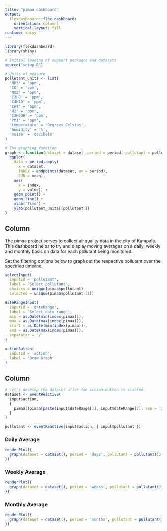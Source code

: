 ```yaml
---
title: "pimaa dashboard"
output: 
  flexdashboard::flex_dashboard:
    orientation: columns
    vertical_layout: fill
runtime: shiny
---
```


```r
library(flexdashboard)
library(shiny)

# Initial loading of support packages and datasets
source("setup.R")

# Units of measure
pollutant_units <- list(
  'NH3' = 'ppm',
  'CO' = 'ppm',
  'NO2' = 'ppm',
  'C3H8' = 'ppm',
  'C4H10' = 'ppm',
  'CH4' = 'ppm',
  'H2' = 'ppm',
  'C2H5OH' = 'ppm',
  'PM1' = 'ppm',
  'temperature' = 'Degrees Celsius',
  'humidity' = '%',
  'noise' = 'decibels'
)

# The graphing function
graph <- function(dataset = dataset, period = period, pollutant = pollutant) {
  ggplot(
    data = period.apply(
      x = dataset, 
      INDEX = endpoints(dataset, on = period),
      FUN = mean),
    aes(
      x = Index, 
      y = value)) + 
    geom_point() + 
    geom_line() +
    xlab('Time') + 
    ylab(pollutant_units[[pollutant]])
}

```

Column {.sidebar}
-----------------------------------------------------------------------
The pimaa project serves to collect air quality data in the city of Kampala. This dashboard helps to 
try and display moving averages on a daily, weekly and monthly basis on data for each pollutant being monitored.

Set the filtering options below to graph out the respective pollutant over the specified timeline.

```r
selectInput(
  inputId = 'pollutant',
  label = 'Select pollutant',
  choices = unique(pimaa$pollutant),
  selected = unique(pimaa$pollutant)[1])

dateRangeInput(
  inputId = 'dateRange',
  label = 'Select date range',
  min = as.Date(min(index(pimaa))),
  max = as.Date(max(index(pimaa))),
  start = as.Date(min(index(pimaa))),
  end = as.Date(max(index(pimaa))),
  separator = '/'
)

actionButton(
  inputId = 'action',
  label = 'Draw Graph'
)
```

Column {.tabset}
-----------------------------------------------------------------------
```r
# Let's develop the dataset after the action button is clicked.
dataset <- eventReactive(
  input$action,
  {
    pimaa[(pimaa[paste(input$dateRange[1], input$dateRange[2], sep = '/')])$pollutant == input$pollutant][,'value']
  }
)

pollutant <- eventReactive(input$action, { input$pollutant })
```

### Daily Average

```r
renderPlot({
  graph(dataset = dataset(), period = 'days', pollutant = pollutant())
})

```

### Weekly Average

```r
renderPlot({
  graph(dataset = dataset(), period = 'weeks', pollutant = pollutant())
})
```

### Monthly Average

```r
renderPlot({
  graph(dataset = dataset(), period = 'months', pollutant = pollutant())
})
```
